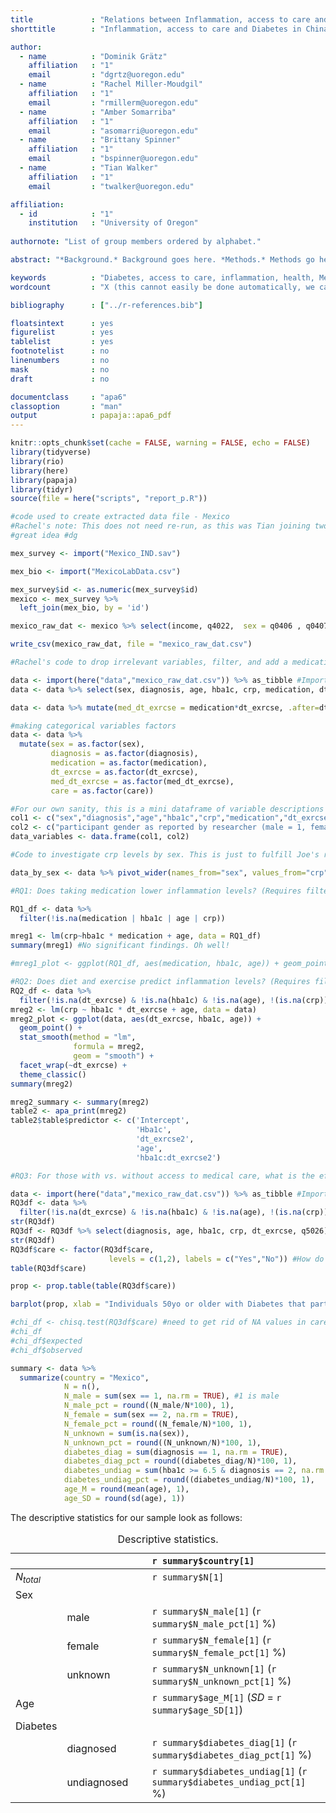 ```yaml
---
title             : "Relations between Inflammation, access to care and Diabetes in two repesentative populations of China and Mexico."
shorttitle        : "Inflammation, access to care and Diabetes in China and Mexico."

author: 
  - name          : "Dominik Grätz"
    affiliation   : "1"
    email         : "dgrtz@uoregon.edu"
  - name          : "Rachel Miller-Moudgil"
    affiliation   : "1"
    email         : "rmillerm@uoregon.edu"
  - name          : "Amber Somarriba"
    affiliation   : "1"
    email         : "asomarri@uoregon.edu"
  - name          : "Brittany Spinner"
    affiliation   : "1"
    email         : "bspinner@uoregon.edu"
  - name          : "Tian Walker"
    affiliation   : "1"
    email         : "twalker@uoregon.edu"

affiliation:
  - id            : "1"
    institution   : "University of Oregon"
    
authornote: "List of group members ordered by alphabet."

abstract: "*Background.* Background goes here. *Methods.* Methods go here. *Results.* Results here. *Conclusions.* Conclusions here."

keywords          : "Diabetes, access to care, inflammation, health, Mexico, China"
wordcount         : "X (this cannot easily be done automatically, we can also just leave it out)"

bibliography      : ["../r-references.bib"]

floatsintext      : yes
figurelist        : yes
tablelist         : yes
footnotelist      : no
linenumbers       : no
mask              : no
draft             : no

documentclass     : "apa6"
classoption       : "man"
output            : papaja::apa6_pdf
---
```


```r
knitr::opts_chunk$set(cache = FALSE, warning = FALSE, echo = FALSE)
library(tidyverse)
library(rio)
library(here)
library(papaja)
library(tidyr)
source(file = here("scripts", "report_p.R"))
```

```r
#code used to create extracted data file - Mexico 
#Rachel's note: This does not need re-run, as this was Tian joining two Mexico datasets and renaming variables and outputting mexico_raw_dat.csv. We should leave the code here so Joe can see how much initial data cleaning she worked on.
#great idea #dg

mex_survey <- import("Mexico_IND.sav")

mex_bio <- import("MexicoLabData.csv")

mex_survey$id <- as.numeric(mex_survey$id)
mexico <- mex_survey %>%
  left_join(mex_bio, by = 'id')

mexico_raw_dat <- mexico %>% select(income, q4022,  sex = q0406 , q0407, hba1c, crp, q4023a, q4024, weight = q2507, height = q2506, waist = q2508, marriage = q0408, q2000:q2024) %>% rename(diagnosis = q4022, age = q0407, medication = q4023a, dt_exrcse = q4024)

write_csv(mexico_raw_dat, file = "mexico_raw_dat.csv")
```

```r
#Rachel's code to drop irrelevant variables, filter, and add a medication*dt_exrcse variable.

data <- import(here("data","mexico_raw_dat.csv")) %>% as_tibble #Importing the Mexico dataset
data <- data %>% select(sex, diagnosis, age, hba1c, crp, medication, dt_exrcse, q5026, q5027) %>% rename(access = q5026) %>% filter(age >=50 & (diagnosis == 2 | crp < 5))  %>% as_tibble #Selecting only relevant variables, renaming for clarification, and filtering for people with a diabetes diagnosis and high levels of inflammation (crp).

data <- data %>% mutate(med_dt_exrcse = medication*dt_exrcse, .after=dt_exrcse) %>% mutate(med_dt_exrcse = dplyr::recode(med_dt_exrcse, '4' = "1", '1' = "2", '2' = "2")) #Adding a new column for people who both take medication AND diet and exercise. 1 = yes for both, 2 = not yes for both

#making categorical variables factors
data <- data %>%
  mutate(sex = as.factor(sex),
         diagnosis = as.factor(diagnosis),
         medication = as.factor(medication),
         dt_exrcse = as.factor(dt_exrcse),
         med_dt_exrcse = as.factor(med_dt_exrcse),
         care = as.factor(care))

#For our own sanity, this is a mini dataframe of variable descriptions and their coding criteria (if applicable).
col1 <- c("sex","diagnosis","age","hba1c","crp","medication","dt_exrcse","med_dt_exrcse","care","num_care")
col2 <- c("participant gender as reported by researcher (male = 1, female = 2)","whether the participant has been diagnosed with diabetes (yes = 1, no = 2)","participant age","participant blood sugar level","participant inflammation level","whether the participant is currently taking medication for diabetes inflammation (yes = 1, no = 2)","whether the participant is on a diabetes-specific diet and exercise plan (yes = 1, no = 2)","whether the participant is on BOTH medication and a diet and exercise plan (yes = 1, no = 2)","whether the participant has accessed medical care in the past year (1 = yes, 2 = no)","number of times the participant has accessed medical care in the past year")
data_variables <- data.frame(col1, col2)

```

```r
#Code to investigate crp levels by sex. This is just to fulfill Joe's requirement of using one of the pivot commands.

data_by_sex <- data %>% pivot_wider(names_from="sex", values_from="crp") %>% rename(male="1",female="2") %>% as_tibble

```

```r
#RQ1: Does taking medication lower inflammation levels? (Requires filtering, modeling, a table, and a figure. Do only as much as possible in this timeframe!)

RQ1_df <- data %>% 
  filter(!is.na(medication | hba1c | age | crp))

mreg1 <- lm(crp~hba1c * medication + age, data = RQ1_df)
summary(mreg1) #No significant findings. Oh well!

#mreg1_plot <- ggplot(RQ1_df, aes(medication, hba1c, age)) + geom_point() + stat_smooth(method = "lm", formula = mreg1, geom = "smooth") #This plot looks terrible right now, so I will see if we need to come back to it later.

```

```r
#RQ2: Does diet and exercise predict inflammation levels? (Requires filtering, modeling, a table, and a figure. Do only as much as possible in this timeframe!)
RQ2_df <- data %>%
  filter(!is.na(dt_exrcse) & !is.na(hba1c) & !is.na(age), !(is.na(crp)))
mreg2 <- lm(crp ~ hba1c * dt_exrcse + age, data = data)
mreg2_plot <- ggplot(data, aes(dt_exrcse, hba1c, age)) +         
  geom_point() +                                     
  stat_smooth(method = "lm",
              formula = mreg2,
              geom = "smooth") +
  facet_wrap(~dt_exrcse) +
  theme_classic()
summary(mreg2)

mreg2_summary <- summary(mreg2)
table2 <- apa_print(mreg2)
table2$table$predictor <- c('Intercept',
                            'Hba1c',
                            'dt_exrcse2',
                            'age',
                            'hba1c:dt_exrcse2')
```

```r
#RQ3: For those with vs. without access to medical care, what is the effect of diet and exercise on inflammation levels? (Requires filtering, modeling, a table, and a figure. Do only as much as possible in this timeframe!)

data <- import(here("data","mexico_raw_dat.csv")) %>% as_tibble #Importing the Mexico dataset
RQ3df <- data %>% 
  filter(!is.na(dt_exrcse) & !is.na(hba1c) & !is.na(age), !(is.na(crp)), !is.na(q5026))
str(RQ3df)  
RQ3df <- RQ3df %>% select(diagnosis, age, hba1c, crp, dt_exrcse, q5026) %>% rename(care = q5026) %>% filter(age >=50 & (diagnosis == 2 | crp < 5))
str(RQ3df)
RQ3df$care <- factor(RQ3df$care,
                      levels = c(1,2), labels = c("Yes","No")) #How do i get rid of NA values
table(RQ3df$care)

prop <- prop.table(table(RQ3df$care))

barplot(prop, xlab = "Individuals 50yo or older with Diabetes that partake in Diet&/Exercise and saw a Dr. in the Last Year", ylab = "Proportion of Individuals") #need to add title and subtitle(?)

#chi_df <- chisq.test(RQ3df$care) #need to get rid of NA values in care and possible create two dfs with yes no and then run chi between dfs of data$care but this is the code 
#chi_df
#chi_df$expected
#chi_df$observed 

```


```r
summary <- data %>%
  summarize(country = "Mexico",
            N = n(),
            N_male = sum(sex == 1, na.rm = TRUE), #1 is male
            N_male_pct = round((N_male/N*100), 1),
            N_female = sum(sex == 2, na.rm = TRUE),
            N_female_pct = round((N_female/N)*100, 1),
            N_unknown = sum(is.na(sex)),
            N_unknown_pct = round((N_unknown/N)*100, 1),
            diabetes_diag = sum(diagnosis == 1, na.rm = TRUE),
            diabetes_diag_pct = round((diabetes_diag/N)*100, 1),
            diabetes_undiag = sum(hba1c >= 6.5 & diagnosis == 2, na.rm = TRUE),
            diabetes_undiag_pct = round((diabetes_undiag/N)*100, 1),
            age_M = round(mean(age), 1),
            age_SD = round(sd(age), 1))
```

The descriptive statistics for our sample look as follows:

|  |            |`r summary$country[1]` |
|:-|:-----------|:----------------------|
|$N_{total}$|           |`r summary$N[1]`                                                     |
|Sex        |           |                                                                     |
|           |male       |`r summary$N_male[1]` (`r summary$N_male_pct[1]` %)                  |
|           |female     |`r summary$N_female[1]` (`r summary$N_female_pct[1]` %)              |
|           |unknown    |`r summary$N_unknown[1]` (`r summary$N_unknown_pct[1]` %)            |
|Age        |           |`r summary$age_M[1]` ($SD$ = `r summary$age_SD[1]`)                  |
|Diabetes   |           |                                                                     |
|           |diagnosed  |`r summary$diabetes_diag[1]` (`r summary$diabetes_diag_pct[1]` %)    |
|           |undiagnosed|`r summary$diabetes_undiag[1]` (`r summary$diabetes_undiag_pct[1]` %)|
Table: Descriptive statistics.

